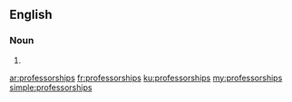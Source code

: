 ==English==

===Noun===
{{head|en|plural}}

# {{plural of|professorship|lang=en}}

[[ar:professorships]]
[[fr:professorships]]
[[ku:professorships]]
[[my:professorships]]
[[simple:professorships]]